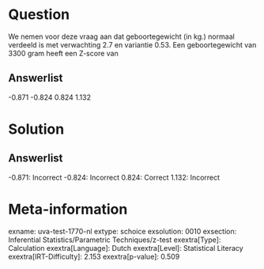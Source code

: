 Question
========

We nemen voor deze vraag aan dat geboortegewicht (in kg.) normaal
verdeeld is met verwachting 2.7 en variantie 0.53. Een geboortegewicht
van 3300 gram heeft een Z-score van

Answerlist
----------

-0.871
-0.824
0.824
1.132

Solution
========

Answerlist
----------

-0.871: Incorrect
-0.824: Incorrect
0.824: Correct
1.132: Incorrect

Meta-information
================
exname: uva-test-1770-nl
extype: schoice
exsolution: 0010
exsection: Inferential Statistics/Parametric Techniques/z-test
exextra[Type]: Calculation
exextra[Language]: Dutch
exextra[Level]: Statistical Literacy
exextra[IRT-Difficulty]: 2.153
exextra[p-value]: 0.509
